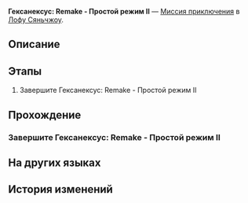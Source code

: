 {{Дополнить|Диалоги.}}
{{Миссия Инфобокс
|id              = 8025217
|Название        = 
|Изображение     = Миссия Освоения Гексанексус Remake - Простой режим II.png
|Тип             = Миссия приключения
|События         = 
|Глава           = 
|Условия         = 
|Персонажи       = Первопроходец
|СтартЛокация    = Дом кандалов
|Мир             = Лофу Сяньчжоу
|Локации         = Дом кандалов
|Предыдущая      = 
|Следующая       = 
|Награды         = 
}}
'''Гексанексус: Remake - Простой режим II''' — [[Миссия приключения]] в [[Лофу Сяньчжоу]].

==Описание==
{{Описание|<!--официальное описание из Перекрёстка судеб-->}}

==Этапы==
# Завершите Гексанексус: Remake - Простой режим II

==Прохождение==
{{Дополнить}}

===Завершите Гексанексус: Remake - Простой режим II===
{{Описание миссии|локация=Дом кандалов|Завершите Гексанексус: Remake - Простой режим II}}
{{Диалог Начало}}
{{Диалог Конец}}

==На других языках==
{{На других языках
|en   = Hexanexus: Remake Easy Mode II
|zhs  = 「枘凿六合•Remake」简单模式II
|zht  = 「枘鑿六合•Remake」簡單模式II
|ja   = 「枘構立方・リメイク」難易度・簡単II
|ko   = 「모순된 결합체•Remake」 쉬움 모드 II
|es   = Hexanexus: Reedición: modo fácil&nbsp;II
|fr   = Mode facile II de l'Hexanexus V2
|ru   = Гексанексус: Remake - Простой режим II
|th   = Hexanexus: Remake โหมดง่าย II
|vi   = "Khối Lục Giác - Remake" Chế Độ Dễ II
|de   = Hexanexus: Remake – Leichter Modus II
|id   = "Hexanexus: Remake" Mode Gampang II
|pt   = Hexanexus: Remake - Modo Fácil II
}}

==История изменений==
{{История изменений|2.7}}
